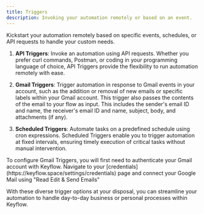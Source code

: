 ```yaml
---
title: Triggers
description: Invoking your automation remotely or based on an event.
---
```


Kickstart your automation remotely based on specific events, schedules, or API requests to handle your custom needs.

1. **API Triggers**: Invoke an automation using API requests. Whether you prefer curl commands, Postman, or coding in your programming language of choice, API Triggers provide the flexibility to run automation remotely with ease.

2. **Gmail Triggers**: Trigger automation in response to Gmail events in your account, such as the addition or removal of new emails or specific labels within your Gmail account. This trigger also passes the contents of the email to your flow as input. This includes the sender's email ID and name, the receiver's email ID and name, subject, body, and attachments (if any).

3. **Scheduled Triggers**: Automate tasks on a predefined schedule using cron expressions. Scheduled Triggers enable you to trigger automation at fixed intervals, ensuring timely execution of critical tasks without manual intervention.

<Note>
  To configure Gmail Triggers, you will first need to authenticate your Gmail account with Keyflow. Navigate to your
  [credentials](https://keyflow.space/settings/credentials) page and connect
  your Google Mail using "Read Edit & Send Emails"
</Note>

With these diverse trigger options at your disposal, you can streamline your automation to handle day-to-day business or personal processes within Keyflow.
